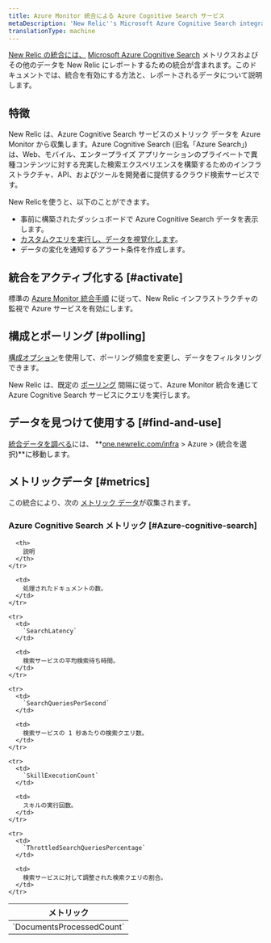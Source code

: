 ```yaml
---
title: Azure Monitor 統合による Azure Cognitive Search サービス
metaDescription: 'New Relic''s Microsoft Azure Cognitive Search integration: what data it reports and how to enable it.'
translationType: machine
---
```


[New Relic の統合には、](/docs/infrastructure/integrations-getting-started/getting-started/introduction-infrastructure-integrations) [Microsoft Azure Cognitive Search](https://azure.microsoft.com/en-in/products/search/) メトリクスおよびその他のデータを New Relic にレポートするための統合が含まれます。このドキュメントでは、統合を有効にする方法と、レポートされるデータについて説明します。

## 特徴

New Relic は、Azure Cognitive Search サービスのメトリック データを Azure Monitor から収集します。Azure Cognitive Search (旧名「Azure Search」) は、Web、モバイル、エンタープライズ アプリケーションのプライベートで異種コンテンツに対する充実した検索エクスペリエンスを構築するためのインフラストラクチャ、API、およびツールを開発者に提供するクラウド検索サービスです。

New Relicを使うと、以下のことができます。

* 事前に構築されたダッシュボードで Azure Cognitive Search データを表示します。
* [カスタムクエリを実行し、データを視覚化します](/docs/infrastructure/integrations-getting-started/getting-started/use-integration-data-new-relic-insights)。
* データの変化を通知するアラート条件を作成します。

## 統合をアクティブ化する [#activate]

標準の [Azure Monitor 統合手順](/docs/infrastructure/microsoft-azure-integrations/azure-integrations-list/azure-monitor) に従って、New Relic インフラストラクチャの監視で Azure サービスを有効にします。

## 構成とポーリング [#polling]

[構成オプション](/docs/infrastructure/microsoft-azure-integrations/azure-integrations-list/azure-monitor/#settings)を使用して、ポーリング頻度を変更し、データをフィルタリングできます。

New Relic は、既定の [ポーリング](/docs/infrastructure/microsoft-azure-integrations/azure-integrations-list/azure-monitor/#settings) 間隔に従って、Azure Monitor 統合を通じて Azure Cognitive Search サービスにクエリを実行します。

## データを見つけて使用する [#find-and-use]

[統合データを調べる](/docs/infrastructure/integrations/find-use-infrastructure-integration-data)には、 **[one.newrelic.com/infra](https://one.newrelic.com/infra) > Azure > (統合を選択)**に移動します。

## メトリックデータ [#metrics]

この統合により、次の [メトリック データ](/docs/infrastructure/integrations-getting-started/getting-started/understand-integration-data-data-types#metric)が収集されます。

### Azure Cognitive Search メトリック [#Azure-cognitive-search]

<table>
  <thead>
    <tr>
      <th style={{ width: "300px" }}>
        メトリック
      </th>

      <th>
        説明
      </th>
    </tr>
  </thead>

  <tbody>
    <tr>
      <td>
        `DocumentsProcessedCount`
      </td>

      <td>
        処理されたドキュメントの数。
      </td>
    </tr>

    <tr>
      <td>
        `SearchLatency`
      </td>

      <td>
        検索サービスの平均検索待ち時間。
      </td>
    </tr>

    <tr>
      <td>
        `SearchQueriesPerSecond`
      </td>

      <td>
        検索サービスの 1 秒あたりの検索クエリ数。
      </td>
    </tr>

    <tr>
      <td>
        `SkillExecutionCount`
      </td>

      <td>
        スキルの実行回数。
      </td>
    </tr>

    <tr>
      <td>
        `ThrottledSearchQueriesPercentage`
      </td>

      <td>
        検索サービスに対して調整された検索クエリの割合。
      </td>
    </tr>
  </tbody>
</table>